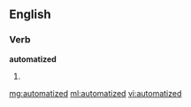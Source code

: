 ==English==

===Verb===
'''automatized'''

# {{past of|automatize}}

[[mg:automatized]]
[[ml:automatized]]
[[vi:automatized]]